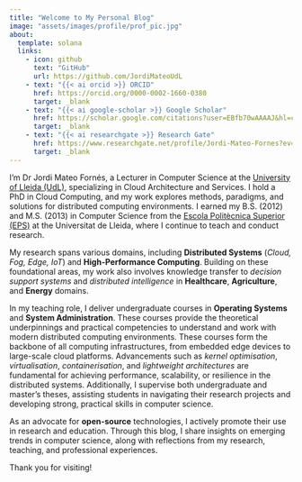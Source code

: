 ```yaml
---
title: "Welcome to My Personal Blog"
image: "assets/images/profile/prof_pic.jpg"
about:
  template: solana
  links:
    - icon: github
      text: "GitHub"
      url: https://github.com/JordiMateoUdL
    - text: "{{< ai orcid >}} ORCID" 
      href: https://orcid.org/0000-0002-1660-0380
      target: _blank
    - text: "{{< ai google-scholar >}} Google Scholar"
      href: https://scholar.google.com/citations?user=EBfb70wAAAAJ&hl=ca
      target: _blank
    - text: "{{< ai researchgate >}} Research Gate"
      href: https://www.researchgate.net/profile/Jordi-Mateo-Fornes?ev=hdr_xprf
      target: _blank  
---
```


I'm Dr Jordi Mateo Fornés, a Lecturer in Computer Science at the [University of Lleida (UdL)](https://www.udl.cat/), specializing in Cloud Architecture and Services. I hold a PhD in Cloud Computing, and my work explores methods, paradigms, and solutions for distributed computing environments. I earned my B.S. (2012) and M.S. (2013) in Computer Science from the [Escola Politècnica Superior (EPS)](https://www.eps.udl.cat/) at the Universitat de Lleida, where I continue to teach and conduct research.

My research spans various domains, including **Distributed Systems** (*Cloud, Fog, Edge, IoT*) and **High-Performance Computing**. Building on these foundational areas, my work also involves knowledge transfer to *decision support systems* and *distributed intelligence* in **Healthcare**, **Agriculture**, and **Energy** domains.

In my teaching role, I deliver undergraduate courses in **Operating Systems** and **System Administration**. These courses provide the theoretical underpinnings and practical competencies to understand and work with modern distributed computing environments. These courses form the backbone of all computing infrastructures, from embedded edge devices to large-scale cloud platforms. Advancements such as *kernel optimisation*, *virtualisation*, *containerisation*, and *lightweight architectures* are fundamental for achieving performance, scalability, or resilience in the distributed systems.  Additionally, I supervise both undergraduate and master's theses, assisting students in navigating their research projects and developing strong, practical skills in computer science.

As an advocate for **open-source** technologies, I actively promote their use in research and education. Through this blog, I share insights on emerging trends in computer science, along with reflections from my research, teaching, and professional experiences.

Thank you for visiting!

